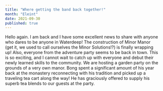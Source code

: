 ```yaml
---
title: "Where getting the band back together!"
month: "Eleint"
date: 2021-09-30
published: true
---
```


Hello again. I am back and I have some excellent news to share with anyone who dares to be anyone in Waterdeep! The construction of Minor Manor (get it, we used to call ourselves the Minor Solutions!?) is finally wrapping up! Also, everyone from the adventure party seems to be back in town. This is so exciting, and I cannot wait to catch up with everyone and debut their newly learned skills to the community. We are hosting a garden party on the grounds of a very own manor. Bong spent a significant amount of his year back at the monastery reconnecting with his tradition and picked up a traveling tea cart along the way! He has graciously offered to supply his superb tea blends to our guests at the party.
